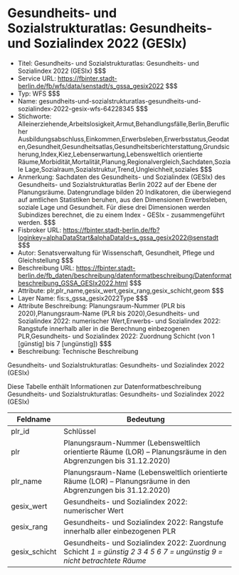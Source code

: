 # Gesundheits- und Sozialstrukturatlas: Gesundheits- und Sozialindex 2022 (GESIx)
- Titel: Gesundheits- und Sozialstrukturatlas: Gesundheits- und Sozialindex 2022 (GESIx) $$$
- Service URL: https://fbinter.stadt-berlin.de/fb/wfs/data/senstadt/s_gssa_gesix2022 $$$
- Typ: WFS $$$
- Name: gesundheits-und-sozialstrukturatlas-gesundheits-und-sozialindex-2022-gesix-wfs-64228345 $$$
- Stichworte: Alleinerziehende,Arbeitslosigkeit,Armut,Behandlungsfälle,Berlin,Beruflicher Ausbildungsabschluss,Einkommen,Erwerbsleben,Erwerbsstatus,Geodaten,Gesundheit,Gesundheitsatlas,Gesundheitsberichterstattung,Grundsicherung,Index,Kiez,Lebenserwartung,Lebensweltlich orientierte Räume,Morbidität,Mortalität,Planung,Regionalvergleich,Sachdaten,Soziale Lage,Sozialraum,Sozialstruktur,Trend,Ungleichheit,soziales $$$
- Anmerkung: Sachdaten des Gesundheits- und Sozialindex (GESIx) des Gesundheits- und Sozialstrukturatlas Berlin 2022 auf der Ebene der Planungsräume. Datengrundlage bilden 20 Indikatoren, die überwiegend auf amtlichen Statistiken beruhen, aus den Dimensionen Erwerbsleben, soziale Lage und Gesundheit. Für diese drei Dimensionen werden Subindizes berechnet, die zu einem Index - GESIx - zusammengeführt werden. $$$
- Fisbroker URL: https://fbinter.stadt-berlin.de/fb?loginkey=alphaDataStart&alphaDataId=s_gssa_gesix2022@senstadt $$$
- Autor: Senatsverwaltung für Wissenschaft, Gesundheit, Pflege und Gleichstellung $$$
- Beschreibung URL: https://fbinter.stadt-berlin.de/fb_daten/beschreibung/datenformatbeschreibung/Datenformatbeschreibung_GSSA_GESIx2022.html $$$
- Attribute: plr,plr_name,gesix_wert,gesix_rang,gesix_schicht,geom $$$
- Layer Name: fis:s_gssa_gesix2022Type $$$
- Attribute Beschreibung: Planungsraum-Nummer (PLR bis 2020),Planungsraum-Name (PLR bis 2020),Gesundheits- und Sozialindex 2022: numerischer Wert,Erwerbs- und Sozialindex 2022: Rangstufe innerhalb aller in die Berechnung einbezogenen PLR,Gesundheits- und Sozialindex 2022: Zuordnung Schicht (von 1 [günstig] bis 7 [ungünstig]) $$$
- Beschreibung: Technische Beschreibung 

Gesundheits- und Sozialstrukturatlas: Gesundheits- und Sozialindex 2022 (GESIx)

Diese Tabelle enthält Informationen zur Datenformatbeschreibung Gesundheits- und Sozialstrukturatlas: Gesundheits- und Sozialindex 2022 (GESIx)

| Feldname       | Bedeutung                                                                                                                            |
| -------------- | ------------------------------------------------------------------------------------------------------------------------------------ |
| plr\_id        | Schlüssel                                                                                                                            |
| plr            | Planungsraum-Nummer (Lebensweltlich orientierte Räume (LOR) – Planungsräume in den Abgrenzungen bis 31.12.2020)                      |
| plr\_name      | Planungsraum-Name (Lebensweltlich orientierte Räume (LOR) – Planungsräume in den Abgrenzungen bis 31.12.2020)                        |
| gesix\_wert    | Gesundheits- und Sozialindex 2022: numerischer Wert                                                                                  |
| gesix\_rang    | Gesundheits- und Sozialindex 2022: Rangstufe innerhalb aller einbezogenen PLR                                                        |
| gesix\_schicht | Gesundheits- und Sozialindex 2022: Zuordnung Schicht _1 = günstig_ _2_ _3_ _4_ _5_ _6_ _7 = ungünstig_ _9 = nicht betrachtete Räume_ | $$$
